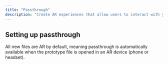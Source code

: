 ```yaml
---
title: "Passthrough"
description: "Create AR experiences that allow users to interact with your scene and see the real world around them when in headset."
---
```


## Setting up passthrough

All new files are AR by default, meaning passthrough is automatically available when the prototype file is opened in an AR device (phone or headset).&#x20;